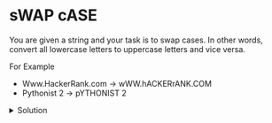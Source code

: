 # sWAP cASE

You are given a string and your task is to swap cases. In other words, convert all lowercase letters to uppercase letters and vice versa.

For Example

- Www.HackerRank.com → wWW.hACKERrANK.COM
- Pythonist 2 → pYTHONIST 2 

<details>
    <summary>Solution</summary>
```python
def swap_case(s):
    
    resultado = ""
    for caracter in s:
        codigo = ord(caracter)
        
        #ascii uppercases
        if 65 <= codigo <= 90:  
            resultado += chr(codigo + 32)
        
        # ascii lowecases
        elif 97 <= codigo <= 122:
            resultado += chr(codigo - 32)
        
        # numbers
        else:
            resultado += caracter   
    
    return resultado
```
</details>
